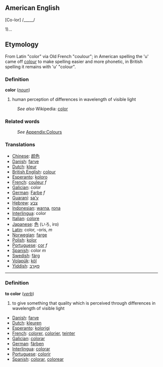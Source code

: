 ==American English==

[Co-lor] /_____/

1)...

== Etymology ==
From Latin "color" via Old French "coulour"; in American spelling the
'u' came off [[colour]] to make spelling easier and more phonetic, in British spelling it remains with 'u' "colour".

=== Definition ===
;'''color'''   (''[[noun]]'')
#human perception of differences in wavelength of visible light

:''See also'' Wikipedia: [[w:color|color]]

=== Related words ===
:''See'' [[Wiktionary_Appendix:Colours|Appendix:Colours]]

=== Translations ===
*[[Chinese]]: [[颜色]]
*[[Danish]]: [[farve]]
*[[Dutch]]: [[kleur]]
*[[British English]]: [[colour]]
*[[Esperanto]]: [[koloro]]
*[[French]]: [[couleur]] ''f''
*[[Galician]]: color 
*[[German]]: [[Farbe]] ''f''
*[[Guaraní]]: [[sa'y]]
*[[Hebrew]]: [[צבע]]
*[[Indonesian]]: [[warna]], [[rona]]
*[[Interlingua]]: color
*[[Italian]]: [[colore]]
*[[Japanese]]: [[色]] (いろ, iro)
*[[Latin]]: color, -oris, ''m''
*[[Norwegian]]: [[farge]]
*[[Polish]]: [[kolor]]
*[[Portuguese]]: [[cor]] ''f''
*[[Spanish]]: color ''m''
*[[Swedish]]: [[färg]]
*[[Volapük]]: [[köl]]
*[[Yiddish]]: [[פאַרבּ]]

----

===Definition===
;'''to color'''   (''[[verb]]'')
#to give something that quality which is perceived through differences in wavelength of visible light

*[[Danish]]: [[farve]]
*[[Dutch]]: [[kleuren]]
*[[Esperanto]]: [[kolorigi]]
*[[French]]: [[colorer]], [[colorier]], [[teinter]]
*[[Galician]]: [[colorar]]
*[[German]]: [[färben]]
*[[Interlingua]]: [[colorar]]
*[[Portuguese]]: [[colorir]]
*[[Spanish]]: [[colorar]], [[colorear]]